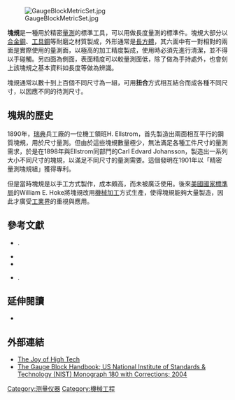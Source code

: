 [[File:GaugeBlockMetricSet.jpg|thumb]]

'''塊規'''是一種用於精密[[量測|量測]]的標準工具，可以用做長度量測的標準件。塊規大部分以[[合金鋼|合金鋼]]、[[工具鋼|工具鋼]]等耐磨之材質製成，外形通常是[[長方體|長方體]]，其六面中有一對相對的兩面是實際使用的量測面，以極高的加工精度製成，使用時必須先進行清潔，並不得以手碰觸。另四面為側面，表面精度可以較量測面低，除了做為手持處外，也會刻上該塊規之基本資料如長度等做為辨識。

塊規通常以數十到上百個不同尺寸為一組，可用'''扭合'''方式相互結合而成各種不同尺寸，以因應不同的待測尺寸。

== 塊規的歷史 ==

1890年，[[瑞典|瑞典]]兵工廠的一位機工領班H. Ellstrom，首先製造出兩面相互平行的鋼質塊規，用於尺寸量測。但由於這些塊規數量極少，無法滿足各種工件尺寸的量測需求，於是在1898年與Ellstrom同部門的Carl Edvard Johansson，製造出一系列大小不同尺寸的塊規，以滿足不同尺寸的量測需要。這個發明在1901年以「精密量測塊規組」獲得專利。

但是當時塊規是以手工方式製作，成本頗高，而未被廣泛使用。後來[[美國|美國]][[國家標準局|國家標準局]]的William E. Hoke將塊規改用[[機械加工|機械加工]]方式生產，使得塊規能夠大量製造，因此才廣受[[工業界|工業界]]的重視與應用。

== 參考文獻 ==
{{Reflist|2}}
* {{citation | last = Althin | first = Torsten K.W. | year = 1948 | title = C.E. Johansson, 1864–1943: The Master of Measurement | location = Stockholm | publisher = Ab. C.E. Johansson [C.E. Johansson corporation] | lccn = 74219452}}.
* {{Citation |last=Doiron |first=Ted |authorlink= |first2=John |last2=Beers |title=The Gauge Block Handbook |publisher=Dimensional Metrology Group, US National Institute of Standards and Technology |year=2009 |location=USA |url=http://www.nist.gov/calibrations/upload/mono180.pdf |accessdate=2015-10-15 |archive-date=2016-03-03 |archive-url=https://web.archive.org/web/20160303190810/http://www.nist.gov/calibrations/upload/mono180.pdf |dead-url=no }}
* {{Hounshell1984}}
* {{citation | last = Krar | first = Steve F. | coauthors = Gill, Arthur R.; Smid, Peter | year = 2005 | title = Technology of Machine Tools | edition = 6th | publisher = McGraw-Hill Career Education | location =  | pages =  | url =  | doi =  | isbn = 978-0-07-723225-2 | id =  }}.

== 延伸閱讀 ==
*{{cite journal |url=http://nvlpubs.nist.gov/nistpubs/jres/112/1/V112.N01.A01.pdf |title=20°C—A Short History of the Standard Reference Temperature for Industrial Dimensional Measurements |first=T. |last=Doiron |journal=[[Journal_of_Research_of_the_National_Institute_of_Standards_and_Technology|Journal of Research of the National Institute of Standards and Technology]] |volume=112 |issue=1 |pages=1–23 |publisher=National Institute of Science and Technology |year=2007 |doi=10.6028/jres.112.001 |author= |access-date=2015-10-15 |archive-url=https://web.archive.org/web/20130217182936/http://nvlpubs.nist.gov/nistpubs/jres/112/1/V112.N01.A01.pdf |archive-date=2013-02-17 |dead-url=yes }}

== 外部連結 ==
*[http://www.dcr.net/~stickmak/JOHT/joht18measure.htm The Joy of High Tech] {{Wayback|url=http://www.dcr.net/~stickmak/JOHT/joht18measure.htm |date=20200114233204 }}
*[http://emtoolbox.nist.gov/Publications/NISTMonograph180.asp The Gauge Block Handbook; US National Institute of Standards & Technology (NIST) Monograph 180 with Corrections; 2004] {{Wayback|url=http://emtoolbox.nist.gov/Publications/NISTMonograph180.asp |date=20201205142631 }}

{{金屬加工|toolopen}}
[[Category:测量仪器|Category:测量仪器]]
[[Category:機械工程|Category:機械工程]]